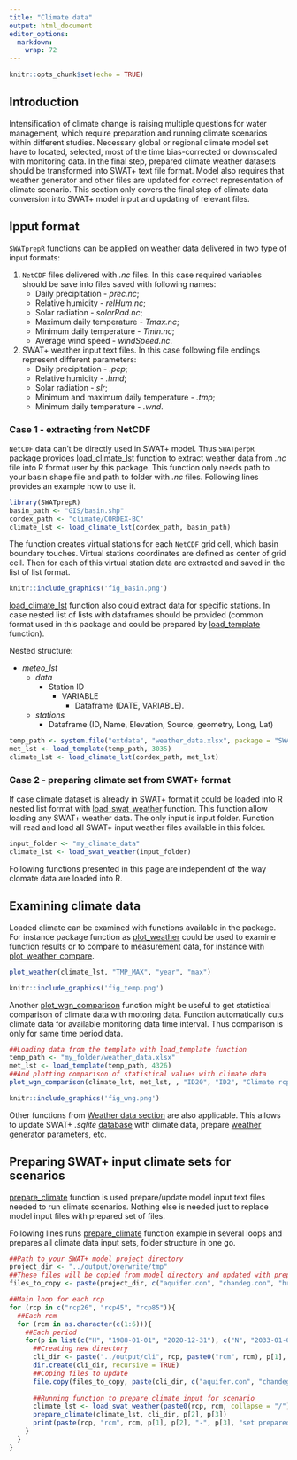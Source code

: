 ```yaml
---
title: "Climate data"
output: html_document
editor_options: 
  markdown: 
    wrap: 72
---
```


```r
knitr::opts_chunk$set(echo = TRUE)
```

## Introduction

Intensification of climate change is raising multiple questions for water management, which require preparation and running climate scenarios within different studies. Necessary global or regional climate model set have to located, selected, most of the time bias-corrected or downscaled with monitoring data. In the final step, prepared climate weather datasets should be transformed into SWAT+ text file format. Model also requires that weather generator and other files are updated for correct representation of climate scenario. This section only covers the final step of climate data conversion into SWAT+ model input and updating of relevant files. 

## Ipput format

`SWATprepR` functions can be applied on weather data delivered in two type of input formats:

1. `NetCDF` files delivered with *.nc* files. In this case required variables should be save into files saved with following names:
    + Daily precipitation - *prec.nc*; 
    + Relative humidity - *relHum.nc*;
    + Solar radiation - *solarRad.nc*;
    + Maximum daily temperature - *Tmax.nc*;
    + Minimum daily temperature - *Tmin.nc*;
    + Average wind speed - *windSpeed.nc*.
2. SWAT+ weather input text files. In this case following file endings represent different parameters:
    + Daily precipitation - *.pcp*; 
    + Relative humidity - *.hmd*;
    + Solar radiation - *slr*;
    + Minimum and maximum daily temperature - *.tmp*;
    + Minimum daily temperature - *.wnd*.

### Case 1 - extracting from NetCDF

`NetCDF` data can't be directly used in SWAT+ model. Thus `SWATperpR` package provides [load_climate_lst](../reference/load_climate_lst.html) function to extract weather data from *.nc* file into R format user by this package. This function only needs path to your basin shape file and path to folder with *.nc* files. Following lines provides an example how to use it.

```r
library(SWATprepR)
basin_path <- "GIS/basin.shp"
cordex_path <- "climate/CORDEX-BC"
climate_lst <- load_climate_lst(cordex_path, basin_path)
```

The function creates virtual stations for each `NetCDF` grid cell, which basin boundary touches. Virtual stations coordinates are defined as center of grid cell. Then for each of this virtual station data are extracted and saved in the list of list format. 

```r
knitr::include_graphics('fig_basin.png')
```

[load_climate_lst](../reference/load_climate_lst.html) function also could extract data for specific stations. In case nested list of lists with dataframes should be provided (common format used in this package and could be prepared by [load_template](../reference/load_template.html) function). 

Nested structure:

+ *meteo_lst*
    + *data*
        + Station ID
            + VARIABLE
                + Dataframe (DATE, VARIABLE). 
    + *stations*
        + Dataframe (ID, Name, Elevation, Source, geometry, Long, Lat) 

```r
temp_path <- system.file("extdata", "weather_data.xlsx", package = "SWATprepR")
met_lst <- load_template(temp_path, 3035)
climate_lst <- load_climate_lst(cordex_path, met_lst)
```

###  Case 2 - preparing climate set from SWAT+ format

If case climate dataset is already in SWAT+ format it could be loaded into R nested list format with [load_swat_weather](../reference/load_swat_weather.html) function. This function allow loading any SWAT+ weather data. The only input is input folder. Function will read and load all SWAT+ input weather files available in this folder. 

```r
input_folder <- "my_climate_data"
climate_lst <- load_swat_weather(input_folder)
```

Following functions presented in this page  are independent of the way clomate data are loaded into R. 

## Examining climate data

Loaded climate can be examined with functions available in the package. For instance package function as [plot_weather](../reference/plot_weather.html) could be used to examine function results or to compare to measurement data, for instance with [plot_weather_compare](../reference/plot_weather_compare.html).

```r
plot_weather(climate_lst, "TMP_MAX", "year", "max")
```

```r
knitr::include_graphics('fig_temp.png')
```

Another [plot_wgn_comparison](../reference/plot_wgn_comparison.html) function might be useful to get statistical comparison of climate data with motoring data. Function automatically cuts climate data for available monitoring data time interval. Thus comparison is only for same time period data.  

```r
##Loading data from the template with load_template function
temp_path <- "my_folder/weather_data.xlsx"
met_lst <- load_template(temp_path, 4326)
##And plotting comparison of statistical values with climate data
plot_wgn_comparison(climate_lst, met_lst, , "ID20", "ID2", "Climate rcp26m1", "Monitoring data", "comparison")
```

```r
knitr::include_graphics('fig_wng.png')
```

Other functions from [Weather data section](../articles/weather.html) are also applicable. This allows to update SWAT+ *.sqlite* [database](https://biopsichas.github.io/SWATprepR/articles/weather.html#wgn-input-function) with climate data, prepare [weather generator](https://biopsichas.github.io/SWATprepR/articles/weather.html#wgn-input-function) parameters, etc.

## Preparing SWAT+ input climate sets for scenarios

[prepare_climate](../reference/prepare_climate.html) function is used prepare/update model input text files needed to run climate scenarios. Nothing else is needed just to replace model input files with prepared set of files. 

Following lines runs [prepare_climate](../reference/prepare_climate.html) function example in several loops and prepares all climate data input sets, folder structure in one go.  

```r
##Path to your SWAT+ model project directory
project_dir <- "../output/overwrite/tmp"
##These files will be copied from model directory and updated with prepare_climate function
files_to_copy <- paste(project_dir, c("aquifer.con", "chandeg.con", "hru.con", "reservoir.con", "rout_unit.con", "time.sim"), sep="/")

##Main loop for each rcp
for (rcp in c("rcp26", "rcp45", "rcp85")){
  ##Each rcm
  for (rcm in as.character(c(1:6))){
    ##Each period
    for(p in list(c("H", "1988-01-01", "2020-12-31"), c("N", "2033-01-01", "2065-12-31"), c("E", "2067-01-01", "2099-12-31"))){
      ##Creating new directory
      cli_dir <- paste("../output/cli", rcp, paste0("rcm", rcm), p[1], sep = "/")
      dir.create(cli_dir, recursive = TRUE)
      ##Coping files to update
      file.copy(files_to_copy, paste(cli_dir, c("aquifer.con", "chandeg.con", "hru.con", "reservoir.con", "rout_unit.con", "time.sim"), sep = "/"), overwrite = TRUE)
      
      ##Running function to prepare climate input for scenario
      climate_lst <- load_swat_weather(paste0(rcp, rcm, collapse = "/"))
      prepare_climate(climate_lst, cli_dir, p[2], p[3])
      print(paste(rcp, "rcm", rcm, p[1], p[2], "-", p[3], "set prepared."))
    }
  }
}
```
